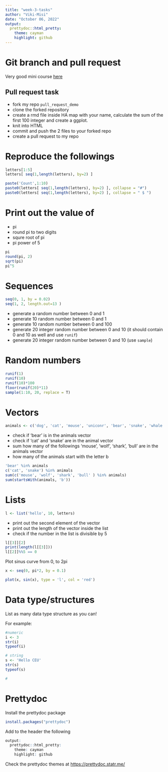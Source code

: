 ```yaml
---
title: "week-3-tasks"
author: "Viki-Misi"
date: "October 06, 2022"
output:
  prettydoc::html_pretty:
    theme: cayman
    highlight: github
---
```


# Git branch and pull request
Very good mini course [here](https://www.youtube.com/watch?v=RGOj5yH7evk)

## Pull request task
* fork my repo `pull_request_demo`
* clone the forked repository
* create a rmd file inside HA map with your name, calculate the sum of the first 100 integer and create a ggplot. 
* knit into HTML
* commit and push the 2 files to your forked repo
* create a pull request to my repo

# Reproduce the followings 

```r

letters[1:5]
letters[ seq(1,length(letters), by=2) ]

paste('Count',1:10)
paste0(letters[ seq(1,length(letters), by=2) ], collapse = "#")
paste0(letters[ seq(1,length(letters), by=2) ], collapse = " $ ")


```

# Print out the value of 

* pi
* round pi to two digits
* squre root of pi
* pi power of 5
```r
pi
round(pi, 2)
sqrt(pi)
pi^5

```

# Sequences
```r
seq(0, 1, by = 0.02)
seq(1, 2, length.out=13 )
```

* generate a random number between 0 and 1
* generate 10 random number between 0 and 1
* generate 10 random number between 0 and 100
* generate 20 integer random number between 0 and 10 (it should contain 0 and 10 as well and use `runif`)
* generate 20 integer random number between 0 and 10 (use `sample`)

# Random numbers

```r
runif(1)
runif(10)
runif(10)*100
floor(runif(20)*11)
sample(1:10, 20, replace = T)

```


# Vectors
```r
animals <- c('dog', 'cat', 'mouse', 'uniconr', 'bear', 'snake', 'whale', 'bull' )

```

* check if 'bear' is in the animals vector
* check if 'cat' and 'snake' are in the animal vector
* sum how many of the followings 'mouse', 'wolf', 'shark', 'bull' are in the animals vector
* how many of the animals start with the letter b


```r
'bear' %in% animals
c('cat', 'snake') %in% animals
sum(c('mouse', 'wolf', 'shark', 'bull' ) %in% animals)
sum(startsWith(animals, 'b'))
```

# Lists
```r
l <- list('hello', 10, letters)

```

* print out the second element of the vector
* print out the length of the vector inside the list
* check if the number in the list is divisible by 5 
```r
l[[3]][2]
print(length(l[[3]]))
l[[2]]%%5 == 0

```



Plot sinus curve from 0, to 2pi
```r
x <- seq(0, pi*2, by = 0.1)

plot(x, sin(x), type = 'l', col = 'red')

```



# Data type/structures

List as many data type structure as you can!

For example:
```r
#numeric
i <- 3
str(i)
typeof(i)

# string
s <- 'Hello CEU'
str(s)
typeof(s)

# 
```


# Prettydoc

Install the prettydoc package
```r
install.packages("prettydoc")
```

Add to the header the following

```r
output:
  prettydoc::html_pretty:
    theme: cayman
    highlight: github
```

Check the prettydoc themes at [https://prettydoc.statr.me/](https://prettydoc.statr.me/index.html)
